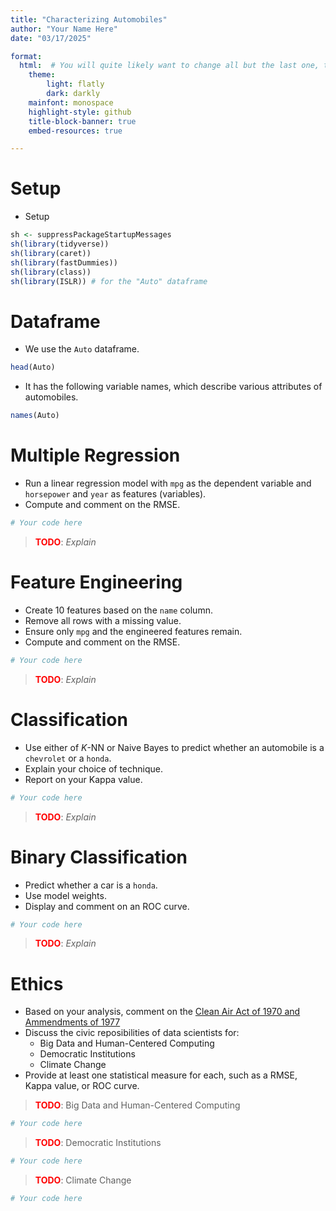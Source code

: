 ---
title: "Characterizing Automobiles"
author: "Your Name Here"
date: "03/17/2025"

format: 
  html:  # You will quite likely want to change all but the last one, to taste
    theme:
        light: flatly
        dark: darkly
    mainfont: monospace
    highlight-style: github
    title-block-banner: true
    embed-resources: true

---

# Setup

- Setup

```{r libs}
sh <- suppressPackageStartupMessages
sh(library(tidyverse))
sh(library(caret))
sh(library(fastDummies))
sh(library(class))
sh(library(ISLR)) # for the "Auto" dataframe
```

# Dataframe

- We use the `Auto` dataframe.

```{r df}
head(Auto)
```

- It has the following variable names, which describe various attributes of automobiles.

```{r df2}
names(Auto)
```

# Multiple Regression

- Run a linear regression model with `mpg` as the dependent variable and `horsepower` and `year` as features (variables).
- Compute and comment on the RMSE.

```{r regression}
# Your code here
```

> <span style="color:red;font-weight:bold">TODO</span>: *Explain*

# Feature Engineering

- Create 10 features based on the `name` column.
- Remove all rows with a missing value.
- Ensure only `mpg` and the engineered features remain.
- Compute and comment on the RMSE.

```{r features}
# Your code here
```

> <span style="color:red;font-weight:bold">TODO</span>: *Explain*

# Classification

- Use either of $K$-NN or Naive Bayes to predict whether an automobile is a `chevrolet` or a `honda`.
- Explain your choice of technique.
- Report on your Kappa value.

```{r classification}
# Your code here
```

> <span style="color:red;font-weight:bold">TODO</span>: *Explain*

# Binary Classification

- Predict whether a car is a `honda`.
- Use model weights.
- Display and comment on an ROC curve.

```{r binary classification}
# Your code here
```

> <span style="color:red;font-weight:bold">TODO</span>: *Explain*

# Ethics

- Based on your analysis, comment on the [Clean Air Act of 1970 and Ammendments of 1977](https://www.epa.gov/clean-air-act-overview/evolution-clean-air-act)
- Discuss the civic reposibilities of data scientists for:
    - Big Data and Human-Centered Computing
    - Democratic Institutions
    - Climate Change
- Provide at least one statistical measure for each, such as a RMSE, Kappa value, or ROC curve.

> <span style="color:red;font-weight:bold">TODO</span>: Big Data and Human-Centered Computing

```{r big data}
# Your code here
```

> <span style="color:red;font-weight:bold">TODO</span>: Democratic Institutions

```{r democracy}
# Your code here
```

> <span style="color:red;font-weight:bold">TODO</span>: Climate Change

```{r climate}
# Your code here
```